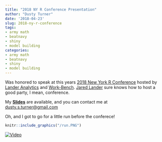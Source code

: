 ```yaml
---
title: "2018 NY R Conference Presentation"
author: "Dusty Turner"
date: '2018-04-23'
slug: 2018-ny-r-conference
tags:
- army math
- beatnavy
- shiny
- model building
categories:
- army math
- beatnavy
- shiny
- model building
---
```


Was honored to speak at this years [2018 New York R Conference](https://www.rstats.nyc/) hosted by [Lander Analytics](https://www.landeranalytics.com/) and [Work-Bench](https://www.work-bench.com/).  [Jared Lander](https://twitter.com/jaredlander) sure knows how to host a good party, I mean, conference.  

My **[Slides](https://dusty-turner.netlify.com/RCNYC)** are available, and you can contact me at [dusty.s.turner@gmail.com](mailto:dusty.s.turner@gmail.com)

Oh, and I got to go for a little run before the conferece!

```r
knitr::include_graphics("/run.PNG")
```


<!-- [![Video](http://img.youtube.com/vi/-pdYK9Xg8Jw/0.jpg)](http://www.youtube.com/watch?v=-pdYK9Xg8Jw) -->
[![Video](https://img.youtube.com/vi/Npk-cfQVqKo/0.jpg)](https://www.youtube.com/watch?v=Npk-cfQVqKo)